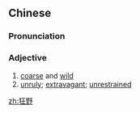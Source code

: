 ==Chinese==
{{zh-forms}}

===Pronunciation===
{{zh-pron
|m=kuángyě
|c=kwong4 je5
|cat=a
}}

===Adjective===
{{zh-adj}}

# [[coarse]] and [[wild]]
# [[unruly]]; [[extravagant]]; [[unrestrained]]

[[zh:狂野]]